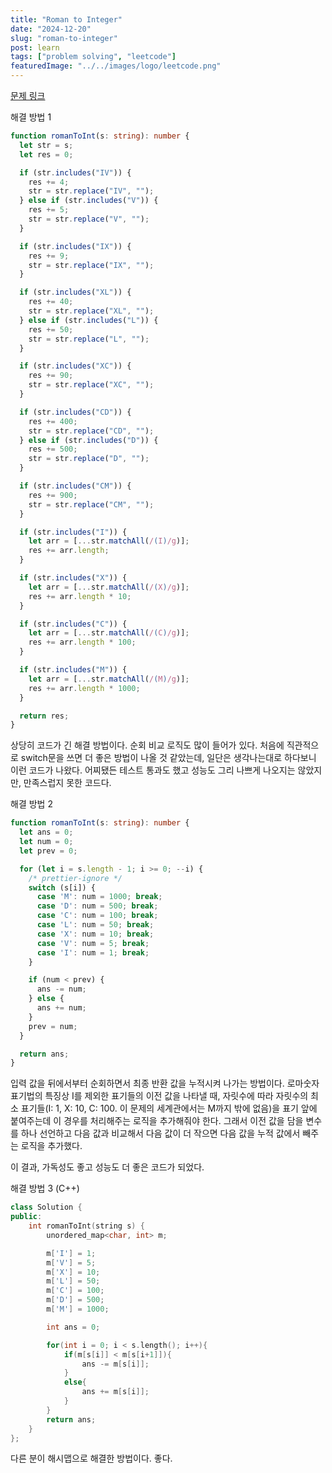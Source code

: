 ```yaml
---
title: "Roman to Integer"
date: "2024-12-20"
slug: "roman-to-integer"
post: learn
tags: ["problem solving", "leetcode"]
featuredImage: "../../images/logo/leetcode.png"
---
```


<a href="https://leetcode.com/problems/roman-to-integer/description/" target="_blank" rel="noopener noreferrer">
  문제 링크
</a>

해결 방법 1

```typescript
function romanToInt(s: string): number {
  let str = s;
  let res = 0;

  if (str.includes("IV")) {
    res += 4;
    str = str.replace("IV", "");
  } else if (str.includes("V")) {
    res += 5;
    str = str.replace("V", "");
  }

  if (str.includes("IX")) {
    res += 9;
    str = str.replace("IX", "");
  }

  if (str.includes("XL")) {
    res += 40;
    str = str.replace("XL", "");
  } else if (str.includes("L")) {
    res += 50;
    str = str.replace("L", "");
  }

  if (str.includes("XC")) {
    res += 90;
    str = str.replace("XC", "");
  }

  if (str.includes("CD")) {
    res += 400;
    str = str.replace("CD", "");
  } else if (str.includes("D")) {
    res += 500;
    str = str.replace("D", "");
  }

  if (str.includes("CM")) {
    res += 900;
    str = str.replace("CM", "");
  }

  if (str.includes("I")) {
    let arr = [...str.matchAll(/(I)/g)];
    res += arr.length;
  }

  if (str.includes("X")) {
    let arr = [...str.matchAll(/(X)/g)];
    res += arr.length * 10;
  }

  if (str.includes("C")) {
    let arr = [...str.matchAll(/(C)/g)];
    res += arr.length * 100;
  }

  if (str.includes("M")) {
    let arr = [...str.matchAll(/(M)/g)];
    res += arr.length * 1000;
  }

  return res;
}
```

상당히 코드가 긴 해결 방법이다. 순회 비교 로직도 많이 들어가 있다.
처음에 직관적으로 switch문을 쓰면 더 좋은 방법이 나올 것 같았는데, 일단은 생각나는대로 하다보니 이런 코드가 나왔다.
어찌됐든 테스트 통과도 했고 성능도 그리 나쁘게 나오지는 않았지만, 만족스럽지 못한 코드다.

해결 방법 2

```typescript
function romanToInt(s: string): number {
  let ans = 0;
  let num = 0;
  let prev = 0;

  for (let i = s.length - 1; i >= 0; --i) {
    /* prettier-ignore */
    switch (s[i]) {
      case 'M': num = 1000; break;
      case 'D': num = 500; break;
      case 'C': num = 100; break;
      case 'L': num = 50; break;
      case 'X': num = 10; break;
      case 'V': num = 5; break;
      case 'I': num = 1; break;
    }

    if (num < prev) {
      ans -= num;
    } else {
      ans += num;
    }
    prev = num;
  }

  return ans;
}
```

입력 값을 뒤에서부터 순회하면서 최종 반환 값을 누적시켜 나가는 방법이다.
로마숫자 표기법의 특징상 I를 제외한 표기들의 이전 값을 나타낼 때,
자릿수에 따라 자릿수의 최소 표기들(I: 1, X: 10, C: 100. 이 문제의 세계관에서는 M까지 밖에 없음)을 표기 앞에 붙여주는데
이 경우를 처리해주는 로직을 추가해줘야 한다.
그래서 이전 값을 담을 변수를 하나 선언하고 다음 값과 비교해서 다음 값이 더 작으면 다음 값을 누적 값에서 빼주는 로직을 추가했다.

이 결과, 가독성도 좋고 성능도 더 좋은 코드가 되었다.

해결 방법 3 (C++)

```cpp
class Solution {
public:
    int romanToInt(string s) {
        unordered_map<char, int> m;

        m['I'] = 1;
        m['V'] = 5;
        m['X'] = 10;
        m['L'] = 50;
        m['C'] = 100;
        m['D'] = 500;
        m['M'] = 1000;

        int ans = 0;

        for(int i = 0; i < s.length(); i++){
            if(m[s[i]] < m[s[i+1]]){
                ans -= m[s[i]];
            }
            else{
                ans += m[s[i]];
            }
        }
        return ans;
    }
};
```

다른 분이 해시맵으로 해결한 방법이다. 좋다.
